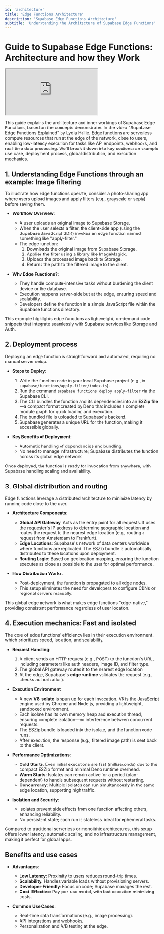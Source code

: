 ```yaml
---
id: 'architecture'
title: 'Edge Functions Architecture'
description: 'Supabase Edge Functions Architecture'
subtitle: 'Understanding the Architecture of Supabase Edge Functions'
---
```


# Guide to Supabase Edge Functions: Architecture and how they Work

<div class="video-container">
  <iframe
    src="https://www.youtube-nocookie.com/embed/za_loEtS4gs"
    frameBorder="1"
    allow="accelerometer; autoplay; clipboard-write; encrypted-media; gyroscope; picture-in-picture"
    allowFullScreen
  ></iframe>
</div>

This guide explains the architecture and inner workings of Supabase Edge Functions, based on the concepts demonstrated in the video "Supabase Edge Functions Explained" by Lydia Hallie. Edge functions are serverless compute resources that run at the edge of the network, close to users, enabling low-latency execution for tasks like API endpoints, webhooks, and real-time data processing. We'll break it down into key sections: an example use case, deployment process, global distribution, and execution mechanics.

## 1. Understanding Edge Functions through an example: Image filtering

To illustrate how edge functions operate, consider a photo-sharing app where users upload images and apply filters (e.g., grayscale or sepia) before saving them.

- **Workflow Overview**:
  - A user uploads an original image to Supabase Storage.
  - When the user selects a filter, the client-side app (using the Supabase JavaScript SDK) invokes an edge function named something like "apply-filter."
  - The edge function:
    1. Downloads the original image from Supabase Storage.
    2. Applies the filter using a library like ImageMagick.
    3. Uploads the processed image back to Storage.
    4. Returns the path to the filtered image to the client.

- **Why Edge Functions?**:
  - They handle compute-intensive tasks without burdening the client device or the database.
  - Execution happens server-side but at the edge, ensuring speed and scalability.
  - Developers define the function in a simple JavaScript file within the Supabase functions directory.

This example highlights edge functions as lightweight, on-demand code snippets that integrate seamlessly with Supabase services like Storage and Auth.

## 2. Deployment process

Deploying an edge function is straightforward and automated, requiring no manual server setup.

- **Steps to Deploy**:
  1. Write the function code in your local Supabase project (e.g., in `supabase/functions/apply-filter/index.ts`).
  2. Run the command `supabase functions deploy apply-filter` via the Supabase CLI.
  3. The CLI bundles the function and its dependencies into an **ESZip file**—a compact format created by Deno that includes a complete module graph for quick loading and execution.
  4. The bundled file is uploaded to Supabase's backend.
  5. Supabase generates a unique URL for the function, making it accessible globally.

- **Key Benefits of Deployment**:
  - Automatic handling of dependencies and bundling.
  - No need to manage infrastructure; Supabase distributes the function across its global edge network.

Once deployed, the function is ready for invocation from anywhere, with Supabase handling scaling and availability.

## 3. Global distribution and routing

Edge functions leverage a distributed architecture to minimize latency by running code close to the user.

- **Architecture Components**:
  - **Global API Gateway**: Acts as the entry point for all requests. It uses the requester's IP address to determine geographic location and routes the request to the nearest edge location (e.g., routing a request from Amsterdam to Frankfurt).
  - **Edge Locations**: Supabase's network of data centers worldwide where functions are replicated. The ESZip bundle is automatically distributed to these locations upon deployment.
  - **Routing Logic**: Based on geolocation mapping, ensuring the function executes as close as possible to the user for optimal performance.

- **How Distribution Works**:
  - Post-deployment, the function is propagated to all edge nodes.
  - This setup eliminates the need for developers to configure CDNs or regional servers manually.

This global edge network is what makes edge functions "edge-native," providing consistent performance regardless of user location.

## 4. Execution mechanics: Fast and isolated

The core of edge functions' efficiency lies in their execution environment, which prioritizes speed, isolation, and scalability.

- **Request Handling**:
  1. A client sends an HTTP request (e.g., POST) to the function's URL, including parameters like auth headers, image ID, and filter type.
  2. The global API gateway routes it to the nearest edge location.
  3. At the edge, Supabase's **edge runtime** validates the request (e.g., checks authorization).

- **Execution Environment**:
  - A new **V8 isolate** is spun up for each invocation. V8 is the JavaScript engine used by Chrome and Node.js, providing a lightweight, sandboxed environment.
  - Each isolate has its own memory heap and execution thread, ensuring complete isolation—no interference between concurrent requests.
  - The ESZip bundle is loaded into the isolate, and the function code runs.
  - After execution, the response (e.g., filtered image path) is sent back to the client.

- **Performance Optimizations**:
  - **Cold Starts**: Even initial executions are fast (milliseconds) due to the compact ESZip format and minimal Deno runtime overhead.
  - **Warm Starts**: Isolates can remain active for a period (plan-dependent) to handle subsequent requests without restarting.
  - **Concurrency**: Multiple isolates can run simultaneously in the same edge location, supporting high traffic.

- **Isolation and Security**:
  - Isolates prevent side effects from one function affecting others, enhancing reliability.
  - No persistent state; each run is stateless, ideal for ephemeral tasks.

Compared to traditional serverless or monolithic architectures, this setup offers lower latency, automatic scaling, and no infrastructure management, making it perfect for global apps.

## Benefits and use cases

- **Advantages**:
  - **Low Latency**: Proximity to users reduces round-trip times.
  - **Scalability**: Handles variable loads without provisioning servers.
  - **Developer-Friendly**: Focus on code; Supabase manages the rest.
  - **Cost-Effective**: Pay-per-use model, with fast execution minimizing costs.

- **Common Use Cases**:
  - Real-time data transformations (e.g., image processing).
  - API integrations and webhooks.
  - Personalization and A/B testing at the edge.
